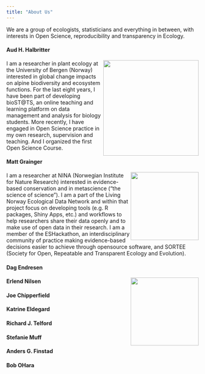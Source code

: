 ```yaml
---
title: "About Us"
---
```


We are a group of ecologists, statisticians and everything in between, with interests in Open Science, reproducibility and transparency in Ecology.

#### Aud H. Halbritter

![](images/aud.jpg){style="float: right;" fig-align="right" width="250"}

I am a researcher in plant ecology at the University of Bergen (Norway) interested in global change impacts on alpine biodiversity and ecosystem functions. For the last eight years, I have been part of developing bioST\@TS, an online teaching and learning platform on data management and analysis for biology students. More recently, I have engaged in Open Science practice in my own research, supervision and teaching. And I organized the first Open Science Course.

#### Matt Grainger

![](images/Matt.jpeg){style="float: right;" fig-align="left" width="178"}

I am a researcher at NINA (Norwegian Institute for Nature Research) interested in evidence-based conservation and in metascience ("the science of science"). I am a part of the Living Norway Ecological Data Network and within that project focus on developing tools (e.g. R packages, Shiny Apps, etc.) and workflows to help researchers share their data openly and to make use of open data in their research. I am a member of the ESHackathon, an interdisciplinary community of practice making evidence-based decisions easier to achieve through opensource software, and SORTEE (Society for Open, Repeatable and Transparent Ecology and Evolution).

#### Dag Endresen

![](images/DagEndresen.png){style="float: right;" fig-align="left" width="178"}

#### Erlend Nilsen

#### Joe Chipperfield

#### Katrine Eldegard

#### Richard J. Telford

#### Stefanie Muff

#### Anders G. Finstad

#### Bob OHara
